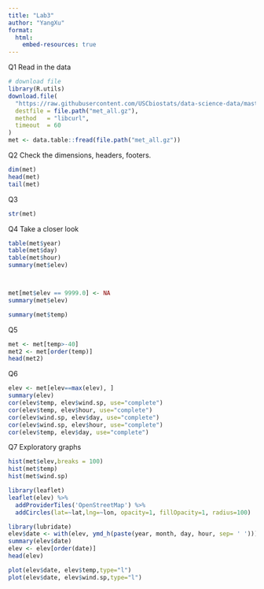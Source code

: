 ```yaml
---
title: "Lab3"
author: "YangXu"
format:
  html:
    embed-resources: true
---
```


Q1 Read in the data
```r
# download file
library(R.utils)
download.file(
  "https://raw.githubusercontent.com/USCbiostats/data-science-data/master/02_met/met_all.gz",
  destfile = file.path("met_all.gz"),
  method   = "libcurl",
  timeout  = 60
)
met <- data.table::fread(file.path("met_all.gz"))
```

Q2 Check the dimensions, headers, footers.
```r
dim(met)
head(met)
tail(met)
```

Q3
```r
str(met)
```

Q4 Take a closer look
```r
table(met$year)
table(met$day)
table(met$hour)
summary(met$elev)



met[met$elev == 9999.0] <- NA
summary(met$elev)

summary(met$temp)
```
Q5
```r
met <- met[temp>-40]
met2 <- met[order(temp)]
head(met2)
```

Q6
```r
elev <- met[elev==max(elev), ]
summary(elev)
cor(elev$temp, elev$wind.sp, use="complete")
cor(elev$temp, elev$hour, use="complete")
cor(elev$wind.sp, elev$day, use="complete")
cor(elev$wind.sp, elev$hour, use="complete")
cor(elev$temp, elev$day, use="complete")
```

Q7 Exploratory graphs
```r
hist(met$elev,breaks = 100)
hist(met$temp)
hist(met$wind.sp)

library(leaflet)
leaflet(elev) %>%
  addProviderTiles('OpenStreetMap') %>% 
  addCircles(lat=~lat,lng=~lon, opacity=1, fillOpacity=1, radius=100)

library(lubridate)
elev$date <- with(elev, ymd_h(paste(year, month, day, hour, sep= ' ')))
summary(elev$date)
elev <- elev[order(date)]
head(elev)

plot(elev$date, elev$temp,type="l")
plot(elev$date, elev$wind.sp,type="l")


```


